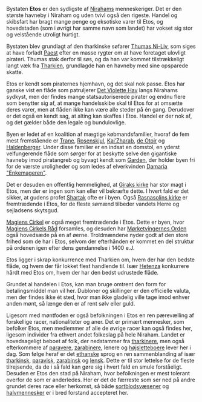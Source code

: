 {{title:Etos}}
{{author:Laura Holmegaard}}
{{timestamp:2009-10-29T13:35:09Z}}
{{copyright:Etos}}
Bystaten '''Etos''' er den sydligste af [[Niraham|Nirahams]] menneskeriger. Det er den største havneby i Niraham og uden tvivl også den rigeste. Handel og skibsfart har bragt mange penge og eksotiske varer til Etos, og hovedstaden (som i øvrigt har samme navn som landet) har vokset sig stor og velstående utroligt hurtigt.

Bystaten blev grundlagt af den tharkinske søfarer [[Thumas Ni-Liv]], som siges at have forladt [[Paest]] efter en masse rygter om at have foretaget ulovligt pirateri. Thumas stak derfor til søs, og da han var kommet tilstrækkeligt langt væk fra [[Tharkien]], grundlagde han en havneby med sine opsparede skatte.

Etos er kendt som piraternes hjemhavn, og det skal nok passe. Etos har ganske vist en flåde som patruljerer [[Det Violette Hav]] langs Nirahams sydkyst, men der findes mange statsautoriserede pirater og endnu flere som benytter sig af, at mange handelsskibe skal til Etos for at omsætte deres varer, men at flåden ikke kan være alle steder på én gang.
Derudover er det også en kendt sag, at alting kan skaffes i Etos. Handel er der nok af, og det gælder både den legale og bundulovlige.

Byen er ledet af en koalition af mægtige købmandsfamilier, hvoraf de fem mest fremstående er [[Trane]], [[Rosenskjul]], [[Kai’Zharab]], [[de Otoir]] og [[Haldenberger]]. Under disse familier er en indsat en domstol, en yderst velfungerende flåde som sørger for at beskytte selve den gigantiske havneby imod piratangreb og byvagt kendt som [[Garden]], der holder byen fri for de værste uroligheder og som ledes af elverkvinden [[Damaria "Enkemageren"]].

Det er desuden en offentlig hemmelighed, at [[Girak|Giraks kirke]] har stor magt i Etos, men der er ingen som kan eller vil bekræfte dette. I hvert fald er det sikker, at gudens profet [[Shartak]] ofte er i byen.
Også [[Rasnasolin|Rasnasolins kirke]] er fremtrædende i Etos, for de fleste sømænd tilbeder vandets Herre og sejladsens skytsgud. 

[[Magiens Cirkel]] er også meget fremtrædende i Etos. Dette er byen, hvor [[Magiens Cirkels Råd]] forsamles, og desuden har [[Mørketvingernes Orden]] også hovedsæde på en af øerne.
Troldmændene nyder godt af den store frihed som de har i Etos, selvom der efterhånden er kommet en del struktur på ordenen igen efter dens gendannelse i 1400 e.J.

Etos ligger i skrap konkurrence med Tharkien om, hvem der har den bedste flåde, og hvem der får lokket flest handlende til. Især [[Hetenza]] konkurrere hårdt med Etos om, hvem der har den bedst udrustede flåde.

Grundet al handelen i Etos, kan man bruge omtrent den form for betalingsmiddel man vil her. Dubloner og skillinger er den officielle valuta, men der findes ikke ét sted, hvor man ikke gladelig ville tage imod enhver anden mønt, så længe den er af rent sølv eller guld.

Ligesom med møntfoden er også befolkningen i Etos en ren pærevælling af forskellige racer, nationaliteter og aner. Det er primært mennesker, som befolker Etos, men medlemmer af alle de øvrige racer kan også findes her, ligesom individer fra ethvert andet folkeslag på hele Niraham.
Landet er hovedsageligt beboet af folk, der nedstammer fra [[tharkiner|tharkinere]], men også efterkommere af [[paraver|paravere]], [[zarabiner|zarabinere]], lenere og [[højsletteboer|højsletteboere]] lever her i dag.
Som følge heraf er det [[ethansk|ethanske]] sprog en ren sammenblanding af især [[tharkinsk]], [[paravisk]], [[zarabinsk]] og [[lensk]]. Dette er til stor lettelse for de fleste tilrejsende, da de i så fald kan gøre sig i hvert fald en smule forståeligt.
Desuden er Etos den stad på Niraham, hvor befolkningen er mest tolerant overfor de som er anderledes. Her er det de færreste som ser ned på andre grundet deres race eller herkomst, så både [[sortblodsvæsener]] og [[halvmenneske|halvmennesker]] er i bred forstand accepteret her.